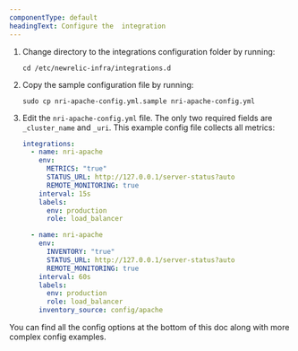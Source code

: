```yaml
---
componentType: default
headingText: Configure the  integration
---
```


1. Change directory to the integrations configuration folder by running:

   ```shell
   cd /etc/newrelic-infra/integrations.d
   ```

2. Copy the sample configuration file by running:

   ```shell
   sudo cp nri-apache-config.yml.sample nri-apache-config.yml
   ```

3. Edit the `nri-apache-config.yml` file. The only two required fields are `_cluster_name` and `_uri`. This example config file collects all metrics:

   ```yml
   integrations:
     - name: nri-apache
       env:
         METRICS: "true"
         STATUS_URL: http://127.0.0.1/server-status?auto
         REMOTE_MONITORING: true
       interval: 15s
       labels:
         env: production
         role: load_balancer

     - name: nri-apache
       env:
         INVENTORY: "true"
         STATUS_URL: http://127.0.0.1/server-status?auto
         REMOTE_MONITORING: true
       interval: 60s
       labels:
         env: production
         role: load_balancer
       inventory_source: config/apache
   ```

You can find all the config options at the bottom of this doc along with more complex config examples.
